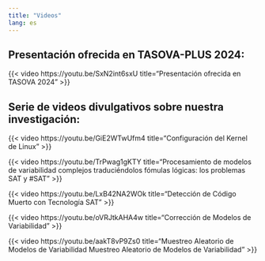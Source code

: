 ```yaml
---
title: "Videos"
lang: es
---
```


## Presentación ofrecida en TASOVA-PLUS 2024:

{{< video https://youtu.be/SxN2int6sxU title="Presentación ofrecida en TASOVA 2024" >}}

## Serie de videos divulgativos sobre nuestra investigación:

{{< video https://youtu.be/GiE2WTwUfm4 title="Configuración del Kernel de Linux" >}}

{{< video https://youtu.be/TrPwag1gKTY title="Procesamiento de modelos de variabilidad complejos traduciéndolos fómulas lógicas: los problemas SAT y #SAT" >}}

{{< video https://youtu.be/LxB42NA2WOk title="Detección de Código Muerto con Tecnología SAT" >}}

{{< video https://youtu.be/oVRJtkAHA4w title="Corrección de Modelos de Variabilidad" >}}

{{< video https://youtu.be/aakT8vP9Zs0 title="Muestreo Aleatorio de Modelos de Variabilidad Muestreo Aleatorio de Modelos de Variabilidad" >}}
